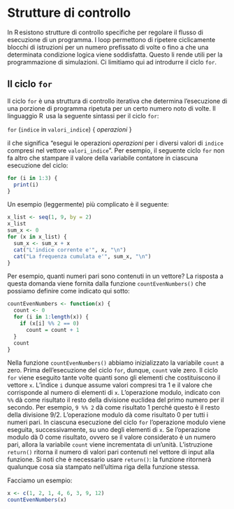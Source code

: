 # Strutture di controllo {#chapter-strut-contr}

In R esistono strutture di controllo specifiche per regolare il flusso
di esecuzione di un programma. I loop permettono di ripetere
ciclicamente blocchi di istruzioni per un numero prefissato di volte o
fino a che una determinata condizione logica viene soddisfatta. Questo
li rende utili per la programmazione di simulazioni. Ci limitiamo qui ad introdurre il ciclo `for`.

## Il ciclo `for`

Il ciclo `for` è una struttura di controllo iterativa che determina
l'esecuzione di una porzione di programma ripetuta per un certo numero
noto di volte. Il linguaggio R  usa la seguente sintassi per il ciclo
`for`:

`for` (`indice` in `valori_indice`) { *operazioni* }

il che significa "esegui le operazioni *operazioni* per i diversi valori
di `indice` compresi nel vettore `valori_indice`". Per esempio, il
seguente ciclo `for` non fa altro che stampare il valore della variabile
contatore in ciascuna esecuzione del ciclo:

```r
for (i in 1:3) {
  print(i)
}
```

Un esempio (leggermente) più complicato è il seguente:

```r
x_list <- seq(1, 9, by = 2)
x_list
sum_x <- 0
for (x in x_list) {
  sum_x <- sum_x + x
  cat("L'indice corrente e'", x, "\n")
  cat("La frequenza cumulata e'", sum_x, "\n") 
}
```

Per esempio, quanti numeri pari sono contenuti in un vettore? La
risposta a questa domanda viene fornita dalla funzione
`countEvenNumbers()` che possiamo definire come indicato qui sotto:

```r
countEvenNumbers <- function(x) {
  count <- 0
  for (i in 1:length(x)) {
    if (x[i] %% 2 == 0)  
      count = count + 1
  }
  count
}
```

Nella funzione `countEvenNumbers()` abbiamo inizializzato la variabile
`count` a zero. Prima dell'esecuzione del ciclo `for`, dunque, `count`
vale zero. Il ciclo `for` viene eseguito tante volte quanti sono gli
elementi che costituiscono il vettore `x`. L'indice `i` dunque assume
valori compresi tra 1 e il valore che corrisponde al numero di elementi
di `x`. L'operazione modulo, indicato con `%%` dà come risultato il
resto della divisione euclidea del primo numero per il secondo. Per
esempio, `9 %% 2` dà come risultato $1$ perché questo è il resto della
divisione $9/2$. L'operazione modulo dà come risultato $0$ per tutti i
numeri pari. In ciascuna esecuzione del ciclo `for` l'operazione modulo
viene eseguita, successivamente, su uno degli elementi di `x`. Se
l'operazione modulo dà $0$ come risultato, ovvero se il valore
considerato è un numero pari, allora la variabile `count` viene
incrementata di un'unità. L'istruzione `return()` ritorna il
numero di valori pari contenuti nel vettore di input alla funzione. 
Si noti che è necessario usare `return()`: la funzione ritornerà qualunque cosa sia stampato nell'ultima riga della funzione stessa.

Facciamo un esempio:

```r
x <- c(1, 2, 1, 4, 6, 3, 9, 12)
countEvenNumbers(x)
```


